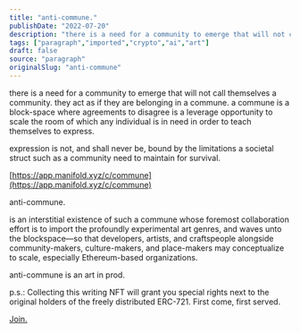 ```yaml
---
title: "anti-commune."
publishDate: "2022-07-20"
description: "there is a need for a community to emerge that will not call themselves a community. they act as if they are belonging in a commune. a commune is a b......"
tags: ["paragraph","imported","crypto","ai","art"]
draft: false
source: "paragraph"
originalSlug: "anti-commune"
---
```


there is a need for a community to emerge that will not call themselves a community. they act as if they are belonging in a commune. a commune is a block-space where agreements to disagree is a leverage opportunity to scale the room of which any individual is in need in order to teach themselves to express.

expression is not, and shall never be, bound by the limitations a societal struct such as a community need to maintain for survival.

[https://app.manifold.xyz/c/commune](https://app.manifold.xyz/c/commune)

anti-commune.

is an interstitial existence of such a commune whose foremost collaboration effort is to import the profoundly experimental art genres, and waves unto the blockspace—so that developers, artists, and craftspeople alongside community-makers, culture-makers, and place-makers may conceptualize to scale, especially Ethereum-based organizations.

anti-commune is an art in prod.

p.s.: Collecting this writing NFT will grant you special rights next to the original holders of the freely distributed ERC-721. First come, first served.

[Join.](https://discord.gg/zATKKq4WBN)